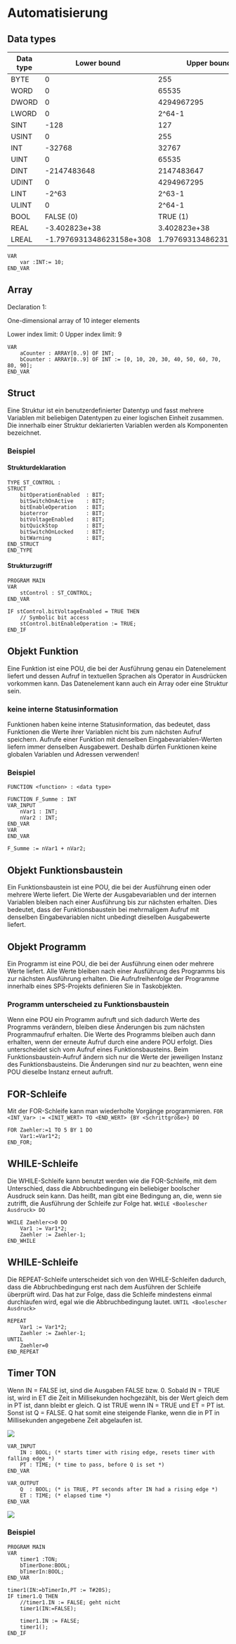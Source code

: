 # Automatisierung

## Data types

| Data type | Lower bound              | Upper bound             | Memory space |
|-----------------|--------------------|-------------------|-----------------|
| BYTE      | 0                        | 255                     | 8 bit        |
| WORD      | 0                        | 65535                   | 16 bit       |
| DWORD     | 0                        | 4294967295              | 32 bit       |
| LWORD     | 0                        | 2\^64-1                 | 64 bit       |
| SINT      | -128                     | 127                     | 8 bit        |
| USINT     | 0                        | 255                     | 8 bit        |
| INT       | -32768                   | 32767                   | 16 bit       |
| UINT      | 0                        | 65535                   | 16 bit       |
| DINT      | -2147483648              | 2147483647              | 32 bit       |
| UDINT     | 0                        | 4294967295              | 32 bit       |
| LINT      | -2\^63                   | 2\^63-1                 | 64 bit       |
| ULINT     | 0                        | 2\^64-1                 | 64 bit       |
| BOOL      | FALSE (0)                | TRUE (1)                | 8 bit        |
| REAL      | -3.402823e+38            | 3.402823e+38            | 32 bit       |
| LREAL     | -1.7976931348623158e+308 | 1.7976931348623158e+308 | 64 bit       |

``` scl
VAR 
    var :INT:= 10; 
END_VAR
```

## Array

Declaration 1:

One-dimensional array of 10 integer elements

Lower index limit: 0 Upper index limit: 9

``` scl
VAR
    aCounter : ARRAY[0..9] OF INT;
    bCounter : ARRAY[0..9] OF INT := [0, 10, 20, 30, 40, 50, 60, 70, 80, 90];
END_VAR
```

## Struct

Eine Struktur ist ein benutzerdefinierter Datentyp und fasst mehrere Variablen mit beliebigen Datentypen zu einer logischen Einheit zusammen. Die innerhalb einer Struktur deklarierten Variablen werden als Komponenten bezeichnet.

### Beispiel

#### Strukturdeklaration

``` scl
TYPE ST_CONTROL :
STRUCT
    bitOperationEnabled  : BIT;
    bitSwitchOnActive    : BIT;
    bitEnableOperation   : BIT;
    bioterror            : BIT;
    bitVoltageEnabled    : BIT;
    bitQuickStop         : BIT;
    bitSwitchOnLocked    : BIT;
    bitWarning           : BIT;
END_STRUCT
END_TYPE
```

#### Strukturzugriff

``` scl
PROGRAM MAIN
VAR
    stControl : ST_CONTROL;
END_VAR

IF stControl.bitVoltageEnabled = TRUE THEN
    // Symbolic bit access
    stControl.bitEnableOperation := TRUE;
END_IF
```

## Objekt Funktion

Eine Funktion ist eine POU, die bei der Ausführung genau ein Datenelement liefert und dessen Aufruf in textuellen Sprachen als Operator in Ausdrücken vorkommen kann. Das Datenelement kann auch ein Array oder eine Struktur sein.

::: callout-important
### keine interne Statusinformation

Funktionen haben keine interne Statusinformation, das bedeutet, dass Funktionen die Werte ihrer Variablen nicht bis zum nächsten Aufruf speichern. Aufrufe einer Funktion mit denselben Eingabevariablen-Werten liefern immer denselben Ausgabewert. Deshalb dürfen Funktionen keine globalen Variablen und Adressen verwenden!
:::

### Beispiel

`FUNCTION <function> : <data type>`

``` scl
FUNCTION F_Summe : INT
VAR_INPUT
    nVar1 : INT;
    nVar2 : INT;
END_VAR
VAR
END_VAR

F_Summe := nVar1 + nVar2;
```

## Objekt Funktionsbaustein

Ein Funktionsbaustein ist eine POU, die bei der Ausführung einen oder mehrere Werte liefert. Die Werte der Ausgabevariablen und der internen Variablen bleiben nach einer Ausführung bis zur nächsten erhalten. Dies bedeutet, dass der Funktionsbaustein bei mehrmaligem Aufruf mit denselben Eingabevariablen nicht unbedingt dieselben Ausgabewerte liefert.

## Objekt Programm

Ein Programm ist eine POU, die bei der Ausführung einen oder mehrere Werte liefert. Alle Werte bleiben nach einer Ausführung des Programms bis zur nächsten Ausführung erhalten. Die Aufrufreihenfolge der Programme innerhalb eines SPS-Projekts definieren Sie in Taskobjekten.

::: callout-important
### Programm unterscheied zu Funktionsbaustein

Wenn eine POU ein Programm aufruft und sich dadurch Werte des Programms verändern, bleiben diese Änderungen bis zum nächsten Programmaufruf erhalten. Die Werte des Programms bleiben auch dann erhalten, wenn der erneute Aufruf durch eine andere POU erfolgt. Dies unterscheidet sich vom Aufruf eines Funktionsbausteins. Beim Funktionsbaustein-Aufruf ändern sich nur die Werte der jeweiligen Instanz des Funktionsbausteins. Die Änderungen sind nur zu beachten, wenn eine POU dieselbe Instanz erneut aufruft.
:::

## FOR-Schleife

Mit der FOR-Schleife kann man wiederholte Vorgänge programmieren. `FOR <INT_Var> := <INIT_WERT> TO <END_WERT> {BY <Schrittgröße>} DO`

``` scl
FOR Zaehler:=1 TO 5 BY 1 DO
    Var1:=Var1*2;
END_FOR;
```

## WHILE-Schleife
Die WHILE-Schleife kann benutzt werden wie die FOR-Schleife, mit dem Unterschied, dass die Abbruchbedingung ein beliebiger boolscher Ausdruck sein kann. Das heißt, man gibt eine Bedingung an, die, wenn sie zutrifft, die Ausführung der Schleife zur Folge hat.
`WHILE <Boolescher Ausdruck> DO`
``` scl
WHILE Zaehler<>0 DO
    Var1 := Var1*2;
    Zaehler := Zaehler-1;
END_WHILE
```

## WHILE-Schleife
Die REPEAT-Schleife unterscheidet sich von den WHILE-Schleifen dadurch, dass die Abbruchbedingung erst nach dem Ausführen der Schleife überprüft wird. Das hat zur Folge, dass die Schleife mindestens einmal durchlaufen wird, egal wie die Abbruchbedingung lautet.
`UNTIL <Boolescher Ausdruck>`
``` scl
REPEAT
    Var1 := Var1*2;
    Zaehler := Zaehler-1;
UNTIL
    Zaehler=0
END_REPEAT
```

## Timer TON

Wenn IN = FALSE ist, sind die Ausgaben FALSE bzw. 0. Sobald IN = TRUE ist, wird in ET die Zeit in Millisekunden hochgezählt, bis der Wert gleich dem in PT ist, dann bleibt er gleich. Q ist TRUE wenn IN = TRUE und ET = PT ist. Sonst ist Q = FALSE. Q hat somit eine steigende Flanke, wenn die in PT in Millisekunden angegebene Zeit abgelaufen ist.

![](image/TON_aufbau.png)

``` scl
VAR_INPUT
    IN : BOOL; (* starts timer with rising edge, resets timer with falling edge *) 
    PT : TIME; (* time to pass, before Q is set *)
END_VAR
```

``` scl
VAR_OUTPUT
    Q  : BOOL; (* is TRUE, PT seconds after IN had a rising edge *)
    ET : TIME; (* elapsed time *)
END_VAR
```

![](image/TON.png)

### Beispiel

``` scl
PROGRAM MAIN 
VAR 
    timer1 :TON; 
    bTimerDone:BOOL; 
    bTimerIn:BOOL; 
END_VAR

timer1(IN:=bTimerIn,PT := T#20S); 
IF timer1.Q THEN 
    //timer1.IN := FALSE; geht nicht
    timer1(IN:=FALSE);

    timer1.IN := FALSE;
    timer1();   
END_IF
```